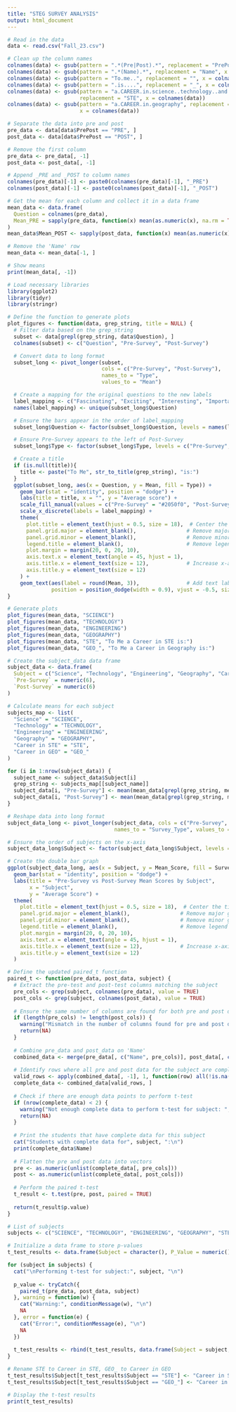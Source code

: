 ```yaml
---
title: "STEG SURVEY ANALYSIS"
output: html_document
---
```


```r
# Read in the data
data <- read.csv("Fall_23.csv")

# Clean up the column names
colnames(data) <- gsub(pattern = ".*(Pre|Post).*", replacement = "PrePost", x = colnames(data))
colnames(data) <- gsub(pattern = ".*(Name).*", replacement = "Name", x = colnames(data))
colnames(data) <- gsub(pattern = "To.me..", replacement = "", x = colnames(data))
colnames(data) <- gsub(pattern = ".is....", replacement = "_", x = colnames(data))
colnames(data) <- gsub(pattern = "a.CAREER.in.science..technology..and.engineering",
                       replacement = "STE", x = colnames(data))
colnames(data) <- gsub(pattern = "a.CAREER.in.geography", replacement = "GEO",
                       x = colnames(data))

# Separate the data into pre and post
pre_data <- data[data$PrePost == "PRE", ]
post_data <- data[data$PrePost == "POST", ]

# Remove the first column
pre_data <- pre_data[, -1]
post_data <- post_data[, -1]

# Append _PRE and _POST to column names
colnames(pre_data)[-1] <- paste0(colnames(pre_data)[-1], "_PRE")
colnames(post_data)[-1] <- paste0(colnames(post_data)[-1], "_POST")

# Get the mean for each column and collect it in a data frame
mean_data <- data.frame(
  Question = colnames(pre_data),
  Mean_PRE = sapply(pre_data, function(x) mean(as.numeric(x), na.rm = TRUE))
)
mean_data$Mean_POST <- sapply(post_data, function(x) mean(as.numeric(x), na.rm = TRUE))

# Remove the 'Name' row
mean_data <- mean_data[-1, ]

# Show means
print(mean_data[, -1])

# Load necessary libraries
library(ggplot2)
library(tidyr)
library(stringr)

# Define the function to generate plots
plot_figures <- function(data, grep_string, title = NULL) {
  # Filter data based on the grep_string
  subset <- data[grepl(grep_string, data$Question), ]
  colnames(subset) <- c("Question", "Pre-Survey", "Post-Survey")

  # Convert data to long format
  subset_long <- pivot_longer(subset, 
                              cols = c("Pre-Survey", "Post-Survey"), 
                              names_to = "Type", 
                              values_to = "Mean")

  # Create a mapping for the original questions to the new labels
  label_mapping <- c("Fascinating", "Exciting", "Interesting", "Important")
  names(label_mapping) <- unique(subset_long$Question)

  # Ensure the bars appear in the order of label_mapping
  subset_long$Question <- factor(subset_long$Question, levels = names(label_mapping))

  # Ensure Pre-Survey appears to the left of Post-Survey
  subset_long$Type <- factor(subset_long$Type, levels = c("Pre-Survey", "Post-Survey"))

  # Create a title
  if (is.null(title)){
    title <- paste("To Me", str_to_title(grep_string), "is:")
  }
  ggplot(subset_long, aes(x = Question, y = Mean, fill = Type)) +
    geom_bar(stat = "identity", position = "dodge") +
    labs(title = title, x = "", y = "Average score") +
    scale_fill_manual(values = c("Pre-Survey" = "#2050f0", "Post-Survey" = "#fbaf17")) +
    scale_x_discrete(labels = label_mapping) +
    theme(
      plot.title = element_text(hjust = 0.5, size = 18),  # Center the title
      panel.grid.major = element_blank(),                # Remove major grid lines
      panel.grid.minor = element_blank(),                # Remove minor grid lines
      legend.title = element_blank(),                    # Remove legend title
      plot.margin = margin(20, 0, 20, 10),
      axis.text.x = element_text(angle = 45, hjust = 1),
      axis.title.x = element_text(size = 12),            # Increase x-axis label size
      axis.title.y = element_text(size = 12)
    ) + 
    geom_text(aes(label = round(Mean, 3)),               # Add text labels with rounded mean values
              position = position_dodge(width = 0.9), vjust = -0.5, size = 3.5)
}

# Generate plots
plot_figures(mean_data, "SCIENCE")
plot_figures(mean_data, "TECHNOLOGY")
plot_figures(mean_data, "ENGINEERING")
plot_figures(mean_data, "GEOGRAPHY")
plot_figures(mean_data, "STE", "To Me a Career in STE is:")
plot_figures(mean_data, "GEO_", "To Me a Career in Geography is:")

# Create the subject_data data frame
subject_data <- data.frame(
  Subject = c("Science", "Technology", "Engineering", "Geography", "Career in STE", "Career in GEO"),
  `Pre-Survey` = numeric(6),
  `Post-Survey` = numeric(6)
)

# Calculate means for each subject
subjects_map <- list(
  "Science" = "SCIENCE",
  "Technology" = "TECHNOLOGY",
  "Engineering" = "ENGINEERING",
  "Geography" = "GEOGRAPHY",
  "Career in STE" = "STE",
  "Career in GEO" = "GEO_"
)

for (i in 1:nrow(subject_data)) {
  subject_name <- subject_data$Subject[i]
  grep_string <- subjects_map[[subject_name]]
  subject_data[i, "Pre-Survey"] <- mean(mean_data[grepl(grep_string, mean_data$Question), "Mean_PRE"])
  subject_data[i, "Post-Survey"] <- mean(mean_data[grepl(grep_string, mean_data$Question), "Mean_POST"])
}

# Reshape data into long format
subject_data_long <- pivot_longer(subject_data, cols = c("Pre-Survey", "Post-Survey"),
                                  names_to = "Survey_Type", values_to = "Mean_Score")

# Ensure the order of subjects on the x-axis
subject_data_long$Subject <- factor(subject_data_long$Subject, levels = subject_data$Subject)

# Create the double bar graph
ggplot(subject_data_long, aes(x = Subject, y = Mean_Score, fill = Survey_Type)) +
  geom_bar(stat = "identity", position = "dodge") +
  labs(title = "Pre-Survey vs Post-Survey Mean Scores by Subject",
       x = "Subject",
       y = "Average Score") +
  theme(
    plot.title = element_text(hjust = 0.5, size = 18),  # Center the title
    panel.grid.major = element_blank(),                # Remove major grid lines
    panel.grid.minor = element_blank(),                # Remove minor grid lines
    legend.title = element_blank(),                    # Remove legend title
    plot.margin = margin(20, 0, 20, 10),
    axis.text.x = element_text(angle = 45, hjust = 1),
    axis.title.x = element_text(size = 12),            # Increase x-axis label size
    axis.title.y = element_text(size = 12)
  )

# Define the updated paired_t function
paired_t <- function(pre_data, post_data, subject) {
  # Extract the pre-test and post-test columns matching the subject
  pre_cols <- grep(subject, colnames(pre_data), value = TRUE)
  post_cols <- grep(subject, colnames(post_data), value = TRUE)
  
  # Ensure the same number of columns are found for both pre and post data
  if (length(pre_cols) != length(post_cols)) {
    warning("Mismatch in the number of columns found for pre and post data for subject: ", subject)
    return(NA)
  }
  
  # Combine pre_data and post_data on 'Name'
  combined_data <- merge(pre_data[, c("Name", pre_cols)], post_data[, c("Name", post_cols)], by = "Name")
  
  # Identify rows where all pre and post data for the subject are complete (non-NA and non-empty)
  valid_rows <- apply(combined_data[, -1], 1, function(row) all(!is.na(row) & row != ""))
  complete_data <- combined_data[valid_rows, ]
  
  # Check if there are enough data points to perform t-test
  if (nrow(complete_data) < 2) {
    warning("Not enough complete data to perform t-test for subject: ", subject)
    return(NA)
  }
  
  # Print the students that have complete data for this subject
  cat("Students with complete data for", subject, ":\n")
  print(complete_data$Name)
  
  # Flatten the pre and post data into vectors
  pre <- as.numeric(unlist(complete_data[, pre_cols]))
  post <- as.numeric(unlist(complete_data[, post_cols]))
  
  # Perform the paired t-test
  t_result <- t.test(pre, post, paired = TRUE)
  
  return(t_result$p.value)
}

# List of subjects
subjects <- c("SCIENCE", "TECHNOLOGY", "ENGINEERING", "GEOGRAPHY", "STE", "GEO_")

# Initialize a data frame to store p-values
t_test_results <- data.frame(Subject = character(), P_Value = numeric(), stringsAsFactors = FALSE)

for (subject in subjects) {
  cat("\nPerforming t-test for subject:", subject, "\n")
  
  p_value <- tryCatch({
    paired_t(pre_data, post_data, subject)
  }, warning = function(w) {
    cat("Warning:", conditionMessage(w), "\n")
    NA
  }, error = function(e) {
    cat("Error:", conditionMessage(e), "\n")
    NA
  })
  
  t_test_results <- rbind(t_test_results, data.frame(Subject = subject, P_Value = p_value))
}

# Rename STE to Career in STE, GEO_ to Career in GEO
t_test_results$Subject[t_test_results$Subject == "STE"] <- "Career in STE"
t_test_results$Subject[t_test_results$Subject == "GEO_"] <- "Career in GEO"

# Display the t-test results
print(t_test_results)
```
